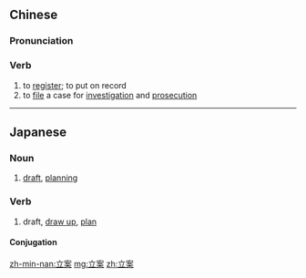 ==Chinese==
{{zh-forms}}

===Pronunciation===
{{zh-pron
|m=lì'àn
|c=laap6 on3
|mn=li̍p-àn
|cat=v
}}

===Verb===
{{zh-verb}}

# to [[register]]; to put on record
# to [[file]] a case for [[investigation]] and [[prosecution]]

{{zh-cat|Law}}

----

==Japanese==
{{ja-kanjitab|りつ|あん|yomi=on}}

===Noun===
{{ja-noun|りつあん}}

# [[draft]], [[planning]]

===Verb===
{{ja-verb-suru|tr=both|りつあん}}

# draft, [[draw up]], [[plan]]

====Conjugation====
{{ja-suru|りつあん}}

[[zh-min-nan:立案]]
[[mg:立案]]
[[zh:立案]]